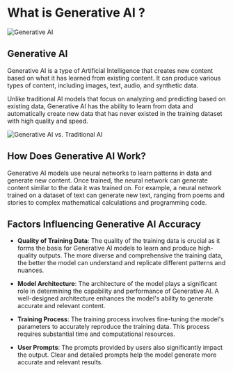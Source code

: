 # What is Generative AI ?

![Generative AI](../../public/assets/chapter_2/2.1.png)

## Generative AI

Generative AI is a type of Artificial Intelligence that creates new content based on what it has learned from
existing content. It can produce various types of content, including images, text, audio, and synthetic data.

Unlike traditional AI models that focus on analyzing and predicting based on existing data, Generative AI has
the ability to learn from data and automatically create new data that has never existed in the training dataset
with high quality and speed.

![Generative AI  vs. Traditional AI](../../public/assets/chapter_2/2.2.jpg)

## How Does Generative AI Work?

Generative AI models use neural networks to learn patterns in data and generate new content. Once trained, the
neural network can generate content similar to the data it was trained on. For example, a neural network trained
on a dataset of text can generate new text, ranging from poems and stories to complex mathematical calculations
and programming code.

## Factors Influencing Generative AI Accuracy

- **Quality of Training Data**: The quality of the training data is crucial as it forms the basis for Generative AI models to learn and produce
  high-quality outputs. The more diverse and comprehensive the training data, the better the model can understand
  and replicate different patterns and nuances.

- **Model Architecture**: The architecture of the model plays a significant role in determining the capability and performance of Generative
  AI. A well-designed architecture enhances the model's ability to generate accurate and relevant content.

- **Training Process**: The training process involves fine-tuning the model's parameters to accurately reproduce the training data. This
  process requires substantial time and computational resources.

- **User Prompts**: The prompts provided by users also significantly impact the output. Clear and detailed prompts help the model generate
  more accurate and relevant results.
